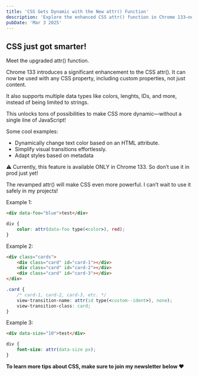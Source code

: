 ```yaml
---
title: 'CSS Gets Dynamic with the New attr() Function'
description: 'Explore the enhanced CSS attr() function in Chrome 133—now supporting all properties and data types for more dynamic, JS-free styling possibilities.'
pubDate: 'Mar 3 2025'
---
```



<Picture
	src="/short/03-2025/evolved-attr-function.png"
	alt="New attr() function in CSS"
	width="600"
	height="800"
	style="margin: 2em auto 1em auto; display: block; border: 4px solid var(--border)"
/>

## CSS just got smarter!

Meet the upgraded attr() function.

Chrome 133 introduces a significant enhancement to the CSS attr().
It can now be used with any CSS property, including custom properties, not just content.

It also supports multiple data types like colors, lenghts, IDs, and more, instead of being limited to strings.

This unlocks tons of possibilities to make CSS more dynamic—without a single line of JavaScript!

Some cool examples:

- Dynamically change text color based on an HTML attribute.
- Simplify visual transitions effortlessly.
- Adapt styles based on metadata

⚠️ Currently, this feature is available ONLY in Chrome 133.
So don’t use it in prod just yet!

The revamped attr() will make CSS even more powerful.
I can’t wait to use it safely in my projects!

Example 1:

```html
<div data-foo="blue">test</div>
```

```css
div {
	color: attr(data-foo type(<color>), red);
}
```

Example 2:

```html
<div class="cards">
	<div class="card" id="card-1"></div>
	<div class="card" id="card-2"></div>
	<div class="card" id="card-3"></div>
</div>
```

```css
.card {
	/* card-1, card-2, card-3, etc. */
	view-transition-name: attr(id type(<custom--ident>), none);
	view-transition-class: card;
}
```

Example 3:

```html
<div data-size="10">test</div>
```

```css
div {
	font-size: attr(data-size px);
}
```

**To learn more tips about CSS, make sure to join my newsletter below ❤️**
